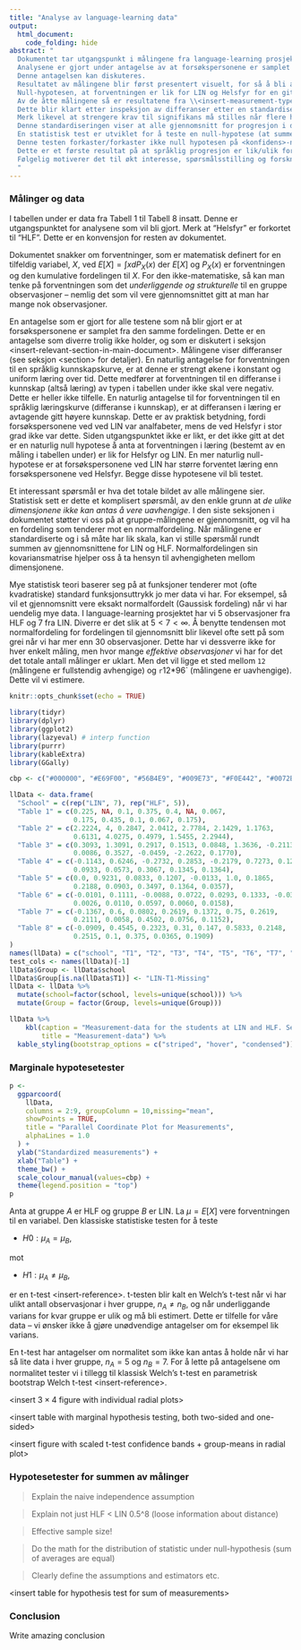 ```yaml
---
title: "Analyse av language-learning data"
output:
  html_document:
    code_folding: hide
abstract: "
  Dokumentet tar utgangspunkt i målingene fra language-learning prosjektet.
  Analysene er gjort under antagelse av at forsøkspersonene er samplet fra samme initiell fordeling.
  Denne antagelsen kan diskuteres. 
  Resultatet av målingene blir først presentert visuelt, for så å bli analysert med statistiske tester på marginalt nivå.
  Null-hypotesen, at forventningen er lik for LIN og Helsfyr for en gitt måling, blir ikke forkastet når hver dimensjonene <finn bedre ord> er testet hver for seg.
  Av de åtte målingene så er resultatene fra \\<insert-measurement-type\\> de resultatene som er nærmest å forkaste en individuell null-hypotese.
  Dette blir klart etter inspeksjon av differanser etter en standardisering av de ulike dimensjonene, see Figur \\<sett inn fig-number\\>.
  Merk likevel at strengere krav til signifikans må stilles når flere hypoteser blir testet samtidig, dette grunnet multippel-testing-problem \\<sett-inn-en-bra-referanse\\>.
  Denne standardiseringen viser at alle gjennomsnitt for progresjon i de ulike dimensjonene i Helsfyr er mindre enn korresponderende gjennomsnitt ved LIN.
  En statistisk test er utviklet for å teste en null-hypotese (at summen av standardiserte målinger er like) mot en alternativ (at de er ulike / Helsfyr < LIN).
  Denne testen forkaster/forkaster ikke null hypotesen på <konfidens>-nivå.
  Dette er et første resultat på at språklig progresjon er lik/ulik for de to ulike skolene.
  Følgelig motiverer det til økt interesse, spørsmålsstilling og forskning rundt status-quo i norsk språkundervisningen.
  "
---
```


### Målinger og data
I tabellen under er data fra Tabell 1 til Tabell 8 insatt.
Denne er utgangspunktet for analysene som vil bli gjort.
Merk at "Helsfyr" er forkortet til "HLF". Dette er en konvensjon for resten av dokumentet.

Dokumentet snakker om forventninger, som er matematisk definert for en tilfeldig variabel, $X$, ved $E[X]=\int xdP_X(x)$ der $E[X]$ og $P_X(x)$ er forventningen og den kumulative fordelingen til $X$.
For den ikke-matematiske, så kan man tenke på forventningen som det _underliggende og strukturelle_ til en gruppe observasjoner -- nemlig det som vil vere gjennomsnittet gitt at man har mange nok observasjoner.

En antagelse som er gjort for alle testene som nå blir gjort er at forsøkspersonene er samplet fra den samme fordelingen. Dette er en antagelse som diverre trolig ikke holder, og som er diskutert i seksjon \<insert-relevant-section-in-main-document\>.
Målingene viser differanser (see seksjon \<section\> for detaljer).
En naturlig antagelse for forventningen til en språklig kunnskapskurve, er at denne er strengt økene i konstant og uniform læring over tid.
Dette medfører at forventningen til en differanse i kunnskap (altså læring) av typen i tabellen under ikke skal vere negativ. Dette er heller ikke tilfelle.
En naturlig antagelse til for forventningen til en språklig læringskurve (differanse i kunnskap), er at differansen i læring er avtagende gitt høyere kunnskap. 
Dette er av praktisk betydning, fordi forsøkspersonene ved ved LIN var analfabeter, mens de ved Helsfyr i stor grad ikke var dette. 
Siden utgangspunktet ikke er likt, er det ikke gitt at det er en naturlig null hypotese å anta at forventningen i læring (bestemt av en måling i tabellen under) er lik for Helsfyr og LIN. 
En mer naturlig null-hypotese er at forsøkspersonene ved LIN har større forventet læring enn forsøkspersonene ved Helsfyr.
Begge disse hypotesene vil bli testet.

Et interessant spørsmål er hva det totale bildet av alle målingene sier.
Statistisk sett er dette et komplisert spørsmål, av den enkle grunn at _de ulike dimensjonene ikke kan antas å vere uavhengige_. 
I den siste seksjonen i dokumentet støtter vi oss på at gruppe-målingene er gjennomsnitt, og vil ha en fordeling som tenderer mot en normalfordeling.
Når målingene er standardiserte og i så måte har lik skala, kan vi stille spørsmål rundt summen av gjennomsnittene for LIN og HLF. 
Normalfordelingen sin kovariansmatrise hjelper oss å ta hensyn til avhengigheten mellom dimensjonene.

Mye statistisk teori baserer seg på at funksjoner tenderer mot (ofte kvadratiske) standard funksjonsuttrykk jo mer data vi har. 
For eksempel, så vil et gjennomsnitt vere eksakt normalfordelt (Gaussisk fordeling) når vi har uendelig mye data.
I language-learning prosjektet har vi 5 observasjoner fra HLF og 7 fra LIN.
Diverre er det slik at $5<7<\infty$.
Å benytte tendensen mot normalfordeling for fordelingen til gjennomsnitt blir likevel ofte sett på som grei når vi har mer enn 30 observasjoner. 
Dette har vi dessverre ikke for hver enkelt måling, men hvor mange _effektive observasjoner_ vi har for det det totale antall målinger er uklart. 
Men det vil ligge et sted mellom `12` (målingene er fullstendig avhengige) og `r `12*96` (målingene er uavhengige).
Dette vil vi estimere.


```r
knitr::opts_chunk$set(echo = TRUE)

library(tidyr)
library(dplyr)
library(ggplot2)
library(lazyeval) # interp function
library(purrr)
library(kableExtra)
library(GGally)

cbp <- c("#000000", "#E69F00", "#56B4E9", "#009E73", "#F0E442", "#0072B2", "#D55E00", "#CC79A7")
```

```r
llData <- data.frame(
  "School" = c(rep("LIN", 7), rep("HLF", 5)),
  "Table 1" = c(0.225, NA, 0.1, 0.375, 0.4, NA, 0.067,
                0.175, 0.435, 0.1, 0.067, 0.175),
  "Table 2" = c(2.2224, 4, 0.2847, 2.0412, 2.7784, 2.1429, 1.1763, 
                0.6131, 4.0275, 0.4979, 1.5455, 2.2944),
  "Table 3" = c(0.3093, 1.3091, 0.2917, 0.1513, 0.0848, 1.3636, -0.2113, 
                0.0086, 0.3527, -0.0459, -2.2622, 0.1770),
  "Table 4" = c(-0.1143, 0.6246, -0.2732, 0.2853, -0.2179, 0.7273, 0.1292,
                0.0933, 0.0573, 0.3067, 0.1345, 0.1364),
  "Table 5" = c(0.0, 0.9231, 0.0833, 0.1207, -0.0133, 1.0, 0.1865,
                0.2188, 0.0903, 0.3497, 0.1364, 0.0357),
  "Table 6" = c(-0.0101, 0.1111, -0.0088, 0.0722, 0.0293, 0.1333, -0.0339,
                0.0026, 0.0110, 0.0597, 0.0060, 0.0158),
  "Table 7" = c(-0.1367, 0.6, 0.0802, 0.2619, 0.1372, 0.75, 0.2619,
                0.2111, 0.0058, 0.4502, 0.0756, 0.1152),
  "Table 8" = c(-0.0909, 0.4545, 0.2323, 0.31, 0.147, 0.5833, 0.2148,
                0.2515, 0.1, 0.375, 0.0365, 0.1909)
)
names(llData) = c("school", "T1", "T2", "T3", "T4", "T5", "T6", "T7", "T8")
test_cols <- names(llData)[-1]
llData$Group <- llData$school
llData$Group[is.na(llData$T1)] <- "LIN-T1-Missing"
llData <- llData %>% 
  mutate(school=factor(school, levels=unique(school))) %>%
  mutate(Group = factor(Group, levels=unique(Group)))
```


```r
llData %>%
    kbl(caption = "Measurement-data for the students at LIN and HLF. See <insert-reference-here> for a detailed explanation of the measurement methodology.",
        title = "Measurement-data") %>%
  kable_styling(bootstrap_options = c("striped", "hover", "condensed"))
```


### Marginale hypotesetester

```r
p <- 
  ggparcoord(
    llData,
    columns = 2:9, groupColumn = 10,missing="mean",
    showPoints = TRUE, 
    title = "Parallel Coordinate Plot for Measurements",
    alphaLines = 1.0
  ) + 
  ylab("Standardized measurements") + 
  xlab("Table") + 
  theme_bw() +
  scale_colour_manual(values=cbp) + 
  theme(legend.position = "top")
p
```

Anta at gruppe $A$ er HLF og gruppe $B$ er LIN.
La $\mu=E[X]$ vere forventningen til en variabel.
Den klassiske statistiske testen for å teste

- $H0: \mu_A = \mu_B$,

mot 

- $H1: \mu_A \neq \mu_B$,

er en t-test \<insert-reference\>.
t-testen blir kalt en Welch's t-test når vi har ulikt antall observasjonar i hver gruppe, $n_A\neq n_B$, og når underliggande varians for kvar gruppe er ulik og må bli estimert.
Dette er tilfelle for våre data -- vi ønsker ikke å gjøre unødvendige antagelser om for eksempel lik varians.

En t-test har antagelser om normalitet som ikke kan antas å holde når vi har så lite data i hver gruppe, $n_A=5$ og $n_B=7$.
For å lette på antagelsene om normalitet tester vi i tillegg til klassisk Welch's t-test en parametrisk bootstrap Welch t-test \<insert-reference\>. 

\<insert $3\times 4$ figure with individual radial plots\>

\<insert table with marginal hypothesis testing, both two-sided and one-sided\>

\<insert figure with scaled t-test confidence bands + group-means in radial plot\>


### Hypotesetester for summen av målinger

> Explain the naive independence assumption

> Explain not just HLF < LIN 0.5^8 (loose information about distance)

> Effective sample size!

> Do the math for the distribution of statistic under null-hypothesis (sum of averages are equal)

> Clearly define the assumptions and estimators etc.

\<insert table for hypothesis test for sum of measurements\>


### Conclusion

Write amazing conclusion
